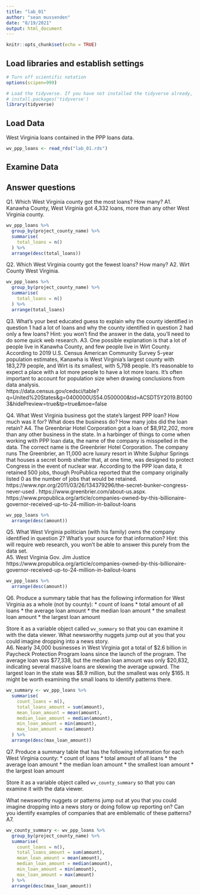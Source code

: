 ```yaml
---
title: "lab_01"
author: "sean mussenden"
date: "8/19/2021"
output: html_document
---
```


```r
knitr::opts_chunk$set(echo = TRUE)
```

## Load libraries and establish settings
```r
# Turn off scientific notation
options(scipen=999)

# Load the tidyverse. If you have not installed the tidyverse already, remove the # from the next line and run it first.  
# install.packages('tidyverse')
library(tidyverse)
```

## Load Data 

West Virginia loans contained in the PPP loans data.  

```r
wv_ppp_loans <- read_rds("lab_01.rds")
```

## Examine Data

## Answer questions

Q1. Which West Virginia county got the most loans? How many?
A1. Kanawha County, West Virginia got 4,332 loans, more than any other West Virginia county.  

```r
wv_ppp_loans %>%
  group_by(project_county_name) %>%
  summarise(
    total_loans = n()
  ) %>%
  arrange(desc(total_loans))
```
Q2. Which West Virginia county got the fewest loans? How many?
A2. Wirt County West Virginia.    
```r
wv_ppp_loans %>%
  group_by(project_county_name) %>%
  summarise(
    total_loans = n()
  ) %>%
  arrange(total_loans)
```
Q3. What's your best educated guess to explain why the county identified in question 1 had a lot of loans and why the county identified in question 2 had only a few loans? Hint: you won't find the answer in the data, you'll need to do some quick web research.
A3. One possible explanation is that a lot of people live in Kanawha County, and few people live in Wirt County. According to 2019 U.S. Census American Community Survey 5-year population estimates, Kanawha is West Virginia's largest county with 183,279 people, and Wirt is its smallest, with 5,798 people. It's reasonable to expect a place with a lot more people to have a lot more loans. It's often important to account for population size when drawing conclusions from data analysis.    
https://data.census.gov/cedsci/table?q=United%20States&g=0400000US54.0500000&tid=ACSDT5Y2019.B01003&hidePreview=true&tp=true&moe=false

Q4. What West Virginia business got the state's largest PPP loan? How much was it for? What does the business do? How many jobs did the loan retain?
A4. The Greenbriar Hotel Corporation got a loan of $8,912,202, more than any other business in the state. In a harbinger of things to come when working with PPP loan data, the name of the company is misspelled in the data. The correct name is the Greenbrier Hotel Corporation.  The company runs The Greenbrier, an 11,000 acre luxury resort in White Sulphur Springs that houses a secret bomb shelter that, at one time, was designed to protect Congress in the event of nuclear war. According to the PPP loan data, it retained 500 jobs, though ProPublica reported that the company originally listed 0 as the number of jobs that would be retained.  https://www.npr.org/2011/03/26/134379296/the-secret-bunker-congress-never-used . https://www.greenbrier.com/about-us.aspx. https://www.propublica.org/article/companies-owned-by-this-billionaire-governor-received-up-to-24-million-in-bailout-loans

```r
wv_ppp_loans %>%
  arrange(desc(amount))
```
Q5. What West Virginia politician (with his family) owns the company identified in question 2? What's your source for that information? Hint: this will require web research, you won't be able to answer this purely from the data set.  
A5. West Virginia Gov. Jim Justice https://www.propublica.org/article/companies-owned-by-this-billionaire-governor-received-up-to-24-million-in-bailout-loans

```r
wv_ppp_loans %>%
  arrange(desc(amount))
```

Q6. Produce a summary table that has the following information for West Virginia as a whole (not by county):
* count of loans
* total amount of all loans
* the average loan amount
* the median loan amount
* the smallest loan amount
* the largest loan amount

Store it as a variable object called `wv_summary` so that you can examine it with the data viewer. What newsworthy nuggets jump out at you that you could imagine dropping into a news story.   
A6. Nearly 34,000 businesses in West Virginia got a total of \$2.6 billion in Paycheck Protection Program loans since the launch of the program. The average loan was \$77,338, but the median loan amount was only \$20,832, indicating several massive loans are skewing the average upward. The largest loan in the state was \$8.9 million, but the smallest was only $165.  It might be worth examining the small loans to identify patterns there. 
```r
wv_summary <- wv_ppp_loans %>%
  summarise(
    count_loans = n(),
    total_loans_amount = sum(amount),
    mean_loan_amount = mean(amount),
    median_loan_amount = median(amount),
    min_loan_amount = min(amount),
    max_loan_amount = max(amount)
  ) %>% 
  arrange(desc(max_loan_amount))
```
Q7. Produce a summary table that has the following information for each West Virginia county:
* count of loans
* total amount of all loans
* the average loan amount
* the median loan amount
* the smallest loan amount
* the largest loan amount

Store it as a variable object called `wv_county_summary` so that you can examine it with the data viewer. 

What newsworthy nuggets or patterns jump out at you that you could imagine dropping into a news story or doing follow up reporting on? Can you identify examples of companies that are emblematic of these patterns?
A7. 
```r
wv_county_summary <- wv_ppp_loans %>%
  group_by(project_county_name) %>%
  summarise(
    count_loans = n(),
    total_loans_amount = sum(amount),
    mean_loan_amount = mean(amount),
    median_loan_amount = median(amount),
    min_loan_amount = min(amount),
    max_loan_amount = max(amount)
  ) %>% 
  arrange(desc(max_loan_amount))
```
